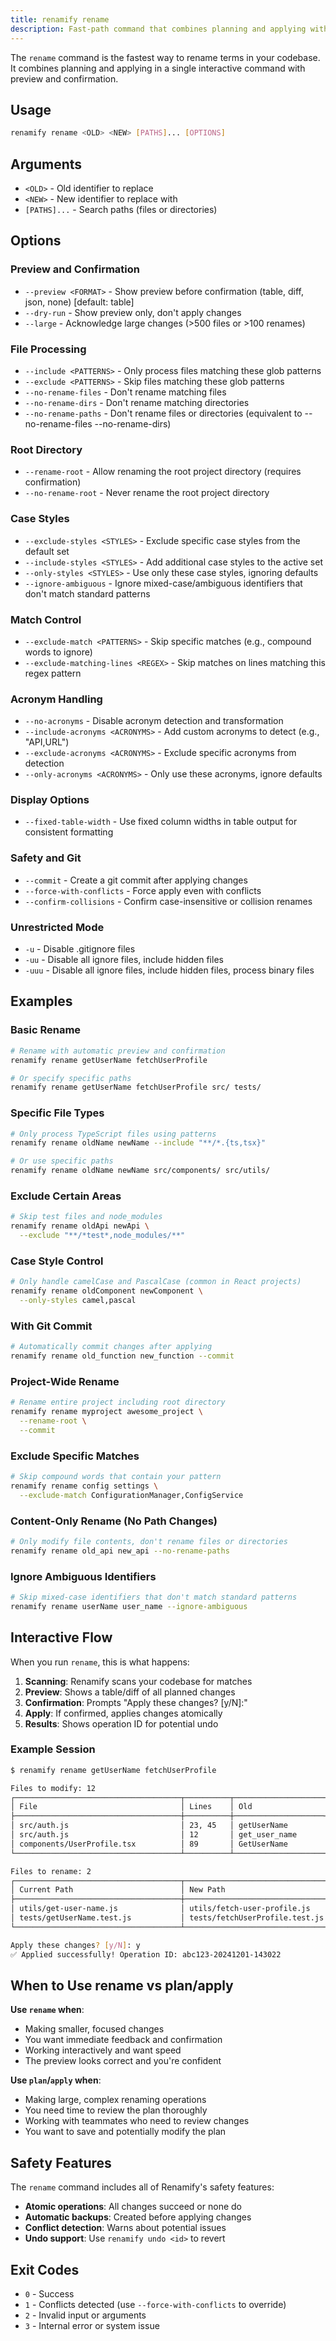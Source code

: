 ```yaml
---
title: renamify rename
description: Fast-path command that combines planning and applying with confirmation
---
```


The `rename` command is the fastest way to rename terms in your codebase. It
combines planning and applying in a single interactive command with preview and
confirmation.

## Usage

```bash
renamify rename <OLD> <NEW> [PATHS]... [OPTIONS]
```

## Arguments

- `<OLD>` - Old identifier to replace
- `<NEW>` - New identifier to replace with
- `[PATHS]...` - Search paths (files or directories)

## Options

### Preview and Confirmation

- `--preview <FORMAT>` - Show preview before confirmation (table, diff, json,
  none) [default: table]
- `--dry-run` - Show preview only, don't apply changes
- `--large` - Acknowledge large changes (>500 files or >100 renames)

### File Processing

- `--include <PATTERNS>` - Only process files matching these glob patterns
- `--exclude <PATTERNS>` - Skip files matching these glob patterns
- `--no-rename-files` - Don't rename matching files
- `--no-rename-dirs` - Don't rename matching directories
- `--no-rename-paths` - Don't rename files or directories (equivalent to
  --no-rename-files --no-rename-dirs)

### Root Directory

- `--rename-root` - Allow renaming the root project directory (requires
  confirmation)
- `--no-rename-root` - Never rename the root project directory

### Case Styles

- `--exclude-styles <STYLES>` - Exclude specific case styles from the default
  set
- `--include-styles <STYLES>` - Add additional case styles to the active set
- `--only-styles <STYLES>` - Use only these case styles, ignoring defaults
- `--ignore-ambiguous` - Ignore mixed-case/ambiguous identifiers that don't
  match standard patterns

### Match Control

- `--exclude-match <PATTERNS>` - Skip specific matches (e.g., compound words to
  ignore)
- `--exclude-matching-lines <REGEX>` - Skip matches on lines matching this regex
  pattern

### Acronym Handling

- `--no-acronyms` - Disable acronym detection and transformation
- `--include-acronyms <ACRONYMS>` - Add custom acronyms to detect (e.g.,
  "API,URL")
- `--exclude-acronyms <ACRONYMS>` - Exclude specific acronyms from detection
- `--only-acronyms <ACRONYMS>` - Only use these acronyms, ignore defaults

### Display Options

- `--fixed-table-width` - Use fixed column widths in table output for consistent
  formatting

### Safety and Git

- `--commit` - Create a git commit after applying changes
- `--force-with-conflicts` - Force apply even with conflicts
- `--confirm-collisions` - Confirm case-insensitive or collision renames

### Unrestricted Mode

- `-u` - Disable .gitignore files
- `-uu` - Disable all ignore files, include hidden files
- `-uuu` - Disable all ignore files, include hidden files, process binary files

## Examples

### Basic Rename

```bash
# Rename with automatic preview and confirmation
renamify rename getUserName fetchUserProfile

# Or specify specific paths
renamify rename getUserName fetchUserProfile src/ tests/
```

### Specific File Types

```bash
# Only process TypeScript files using patterns
renamify rename oldName newName --include "**/*.{ts,tsx}"

# Or use specific paths
renamify rename oldName newName src/components/ src/utils/
```

### Exclude Certain Areas

```bash
# Skip test files and node_modules
renamify rename oldApi newApi \
  --exclude "**/*test*,node_modules/**"
```

### Case Style Control

```bash
# Only handle camelCase and PascalCase (common in React projects)
renamify rename oldComponent newComponent \
  --only-styles camel,pascal
```

### With Git Commit

```bash
# Automatically commit changes after applying
renamify rename old_function new_function --commit
```

### Project-Wide Rename

```bash
# Rename entire project including root directory
renamify rename myproject awesome_project \
  --rename-root \
  --commit
```

### Exclude Specific Matches

```bash
# Skip compound words that contain your pattern
renamify rename config settings \
  --exclude-match ConfigurationManager,ConfigService
```

### Content-Only Rename (No Path Changes)

```bash
# Only modify file contents, don't rename files or directories
renamify rename old_api new_api --no-rename-paths
```

### Ignore Ambiguous Identifiers

```bash
# Skip mixed-case identifiers that don't match standard patterns
renamify rename userName user_name --ignore-ambiguous
```

## Interactive Flow

When you run `rename`, this is what happens:

1. **Scanning**: Renamify scans your codebase for matches
2. **Preview**: Shows a table/diff of all planned changes
3. **Confirmation**: Prompts "Apply these changes? [y/N]:"
4. **Apply**: If confirmed, applies changes atomically
5. **Results**: Shows operation ID for potential undo

### Example Session

```bash
$ renamify rename getUserName fetchUserProfile

Files to modify: 12
┌─────────────────────────────────────┬──────────┬────────────────────┬─────────────────────┐
│ File                                │ Lines    │ Old                │ New                 │
├─────────────────────────────────────┼──────────┼────────────────────┼─────────────────────┤
│ src/auth.js                         │ 23, 45   │ getUserName        │ fetchUserProfile    │
│ src/auth.js                         │ 12       │ get_user_name      │ fetch_user_profile  │
│ components/UserProfile.tsx          │ 89       │ GetUserName        │ FetchUserProfile    │
└─────────────────────────────────────┴──────────┴────────────────────┴─────────────────────┘

Files to rename: 2
┌─────────────────────────────────────┬─────────────────────────────────────┐
│ Current Path                        │ New Path                            │
├─────────────────────────────────────┼─────────────────────────────────────┤
│ utils/get-user-name.js              │ utils/fetch-user-profile.js         │
│ tests/getUserName.test.js           │ tests/fetchUserProfile.test.js      │
└─────────────────────────────────────┴─────────────────────────────────────┘

Apply these changes? [y/N]: y
✅ Applied successfully! Operation ID: abc123-20241201-143022
```

## When to Use rename vs plan/apply

**Use `rename` when**:

- Making smaller, focused changes
- You want immediate feedback and confirmation
- Working interactively and want speed
- The preview looks correct and you're confident

**Use `plan`/`apply` when**:

- Making large, complex renaming operations
- You need time to review the plan thoroughly
- Working with teammates who need to review changes
- You want to save and potentially modify the plan

## Safety Features

The `rename` command includes all of Renamify's safety features:

- **Atomic operations**: All changes succeed or none do
- **Automatic backups**: Created before applying changes
- **Conflict detection**: Warns about potential issues
- **Undo support**: Use `renamify undo <id>` to revert

## Exit Codes

- `0` - Success
- `1` - Conflicts detected (use `--force-with-conflicts` to override)
- `2` - Invalid input or arguments
- `3` - Internal error or system issue

